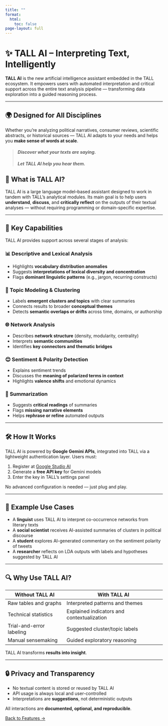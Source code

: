 ```yaml
---
title: ""
format:
  html:
    toc: false
page-layout: full
---
```


# ✨ TALL AI – Interpreting Text, Intelligently

**TALL AI** is the new artificial intelligence assistant embedded in the TALL ecosystem. It empowers users with automated interpretation and critical support across the entire text analysis pipeline — transforming data exploration into a guided reasoning process.

------------------------------------------------------------------------

## 🌍 Designed for All Disciplines

Whether you’re analyzing political narratives, consumer reviews, scientific abstracts, or historical sources — TALL AI adapts to your needs and helps you **make sense of words at scale**.

> <h4>*Discover what your texts are saying.*</h4>
> <h4>*Let **TALL AI** help you hear them.*</h4>

## 🧠 What is TALL AI?

TALL AI is a large language model–based assistant designed to work in tandem with TALL’s analytical modules. Its main goal is to help users **understand**, **discuss**, and **critically reflect** on the outputs of their textual analyses — without requiring programming or domain-specific expertise.

------------------------------------------------------------------------

## 🎯 Key Capabilities

TALL AI provides support across several stages of analysis:

### 📊 Descriptive and Lexical Analysis

-   Highlights **vocabulary distribution anomalies**
-   Suggests **interpretations of lexical diversity and concentration**
-   Flags **dominant linguistic patterns** (e.g., jargon, recurring constructs)

### 📌 Topic Modeling & Clustering

-   Labels **emergent clusters and topics** with clear summaries
-   Connects results to broader **conceptual themes**
-   Detects **semantic overlaps or drifts** across time, domains, or authorship

### 🌐 Network Analysis

-   Describes **network structure** (density, modularity, centrality)
-   Interprets **semantic communities**
-   Identifies **key connectors and thematic bridges**

### 😊 Sentiment & Polarity Detection

-   Explains sentiment trends
-   Discusses the **meaning of polarized terms in context**
-   Highlights **valence shifts** and emotional dynamics

### 🧾 Summarization

-   Suggests **critical readings** of summaries
-   Flags **missing narrative elements**
-   Helps **rephrase or refine** automated outputs

------------------------------------------------------------------------

## 🛠️ How It Works

TALL AI is powered by **Google Gemini APIs**, integrated into TALL via a lightweight authentication layer. Users must:

1.  Register at [Google Studio AI](https://makersuite.google.com/)
2.  Generate a **free API key** for Gemini models
3.  Enter the key in TALL's settings panel

No advanced configuration is needed — just plug and play.

------------------------------------------------------------------------

## 🧪 Example Use Cases

-   A **linguist** uses TALL AI to interpret co-occurrence networks from literary texts
-   A **social scientist** receives AI-assisted summaries of clusters in political discourse
-   A **student** explores AI-generated commentary on the sentiment polarity of tweets
-   A **researcher** reflects on LDA outputs with labels and hypotheses suggested by TALL AI

------------------------------------------------------------------------

## 🔍 Why Use TALL AI?

| Without TALL AI          | With TALL AI                               |
|--------------------------|--------------------------------------------|
| Raw tables and graphs    | Interpreted patterns and themes            |
| Technical statistics     | Explained indicators and contextualization |
| Trial-and-error labeling | Suggested cluster/topic labels             |
| Manual sensemaking       | Guided exploratory reasoning               |

TALL AI transforms **results into insight**.

------------------------------------------------------------------------

## 🔒 Privacy and Transparency

-   No textual content is stored or reused by TALL AI
-   API usage is always local and user-controlled
-   Interpretations are **suggestions**, not deterministic outputs

All interactions are **documented, optional, and reproducible**.

[Back to Features →](features.qmd)
